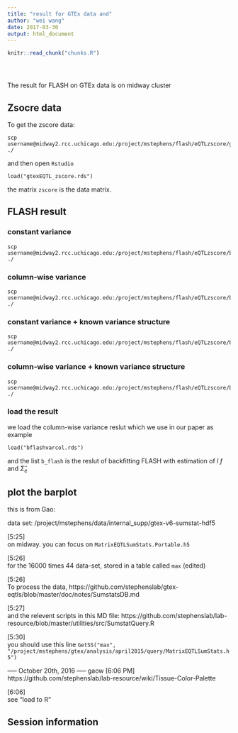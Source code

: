 ```yaml
---
title: "result for GTEx data and"
author: "wei wang"
date: 2017-03-30
output: html_document
---
```


<!-- The file analysis/chunks.R contains chunks that define default settings
shared across the workflowr files. -->
```r
knitr::read_chunk("chunks.R")
```

<!-- Update knitr chunk options -->
```r
```

<!-- Insert the date the file was last updated -->
```r
```

<!-- Insert the code version (Git commit SHA1) if Git repository exists and R
 package git2r is installed -->
```r
```

<!-- Add your analysis here -->

The result for FLASH on GTEx data is on midway cluster

## Zsocre data

To get the zscore data:

```
scp username@midway2.rcc.uchicago.edu:/project/mstephens/flash/eQTLzscore/gtexEQTL_zscore.rds ./
```

and then open `Rstudio`

```
load("gtexEQTL_zscore.rds")
```

the matrix `zscore` is the data matrix.

## FLASH result 

### constant variance

```
scp username@midway2.rcc.uchicago.edu:/project/mstephens/flash/eQTLzscore/bflashconst.rds ./
```

### column-wise variance 

```
scp username@midway2.rcc.uchicago.edu:/project/mstephens/flash/eQTLzscore/bflashvarcol.rds ./
```

### constant variance + known variance structure

```
scp username@midway2.rcc.uchicago.edu:/project/mstephens/flash/eQTLzscore/bflashnoisyConst.rds ./
```

### column-wise variance + known variance structure

```
scp username@midway2.rcc.uchicago.edu:/project/mstephens/flash/eQTLzscore/bflashnoisycol.rds ./
```

### load the result

we load the column-wise variance reslut which we use in our paper as example

```
load("bflashvarcol.rds")
```

and the list `b_flash` is the reslut of backfitting FLASH with estimation of $l$ $f$ and $\hat{\Sigma}_e$

## plot the barplot 

this is from Gao:

data set: /project/mstephens/data/internal_supp/gtex-v6-sumstat-hdf5

[5:25]  
on midway. you can focus on `MatrixEQTLSumStats.Portable.h5`

[5:26]  
for the 16000 times 44 data-set, stored in a table called `max` (edited)

[5:26]  
To process the data, https://github.com/stephenslab/gtex-eqtls/blob/master/doc/notes/SumstatsDB.md

[5:27]  
and the relevent scripts in this MD file: https://github.com/stephenslab/lab-resource/blob/master/utilities/src/SumstatQuery.R

[5:30]  
you should use this line `GetSS("max", "/project/mstephens/gtex/analysis/april2015/query/MatrixEQTLSumStats.h5")`


----- October 20th, 2016 -----
gaow [6:06 PM] 
https://github.com/stephenslab/lab-resource/wiki/Tissue-Color-Palette

[6:06]  
see "load to R"


## Session information

<!-- Insert the session information into the document -->
```r
```

